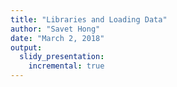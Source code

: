 ```yaml
---
title: "Libraries and Loading Data"
author: "Savet Hong"
date: "March 2, 2018"
output:
  slidy_presentation:
    incremental: true
---
```



